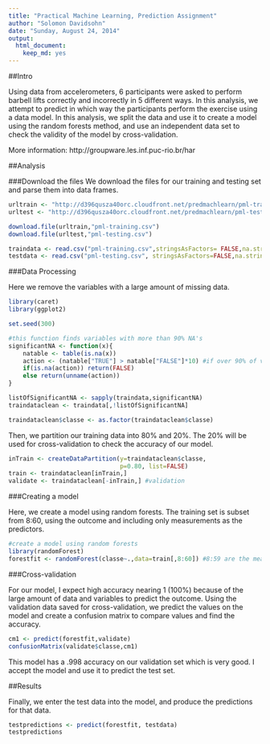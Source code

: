 ```yaml
---
title: "Practical Machine Learning, Prediction Assignment"
author: "Solomon Davidsohn"
date: "Sunday, August 24, 2014"
output:
  html_document:
    keep_md: yes
---
```


##Intro

Using data from accelerometers, 6 participants were asked to perform barbell lifts correctly and incorrectly in 5 different ways. In this analysis, we attempt to predict in which way the participants perform the exercise using a data model. In this analysis, we split the data  and use it to create a model using the random forests method, and use an independent data set to check the validity of the model by cross-validation.  

More information: http://groupware.les.inf.puc-rio.br/har

##Analysis

###Download the files
We download the files for our training and testing set and parse them into data frames.

```r
urltrain <- "http://d396qusza40orc.cloudfront.net/predmachlearn/pml-training.csv"
urltest <- "http://d396qusza40orc.cloudfront.net/predmachlearn/pml-testing.csv"

download.file(urltrain,"pml-training.csv")
download.file(urltest,"pml-testing.csv")

traindata <- read.csv("pml-training.csv",stringsAsFactors= FALSE,na.strings=c("NA",""))
testdata <- read.csv("pml-testing.csv", stringsAsFactors=FALSE,na.strings=c("NA",""))

```

###Data Processing

Here we remove the variables with a large amount of missing data.

```r
library(caret)
library(ggplot2)

set.seed(300)

#this function finds variables with more than 90% NA's
significantNA <- function(x){
    natable <- table(is.na(x))
    action <- (natable["TRUE"] > natable["FALSE"]*10) #if over 90% of values are NA then return true
    if(is.na(action)) return(FALSE)
    else return(unname(action))
}

listOfSignificantNA <- sapply(traindata,significantNA)
traindataclean <- traindata[,!listOfSignificantNA]

traindataclean$classe <- as.factor(traindataclean$classe)
```

Then, we partition our training data into 80% and 20%. The 20% will be used for cross-validation to check the accuracy of our model.

```r
inTrain <- createDataPartition(y=traindataclean$classe,
                               p=0.80, list=FALSE)
train <- traindataclean[inTrain,]
validate <- traindataclean[-inTrain,] #validation
```

###Creating a model

Here, we create a model using random forests. The training set is subset from 8:60, using the outcome and including only measurements as the predictors.

```r
#create a model using random forests
library(randomForest)
forestfit <- randomForest(classe~.,data=train[,8:60]) #8:59 are the measurements, 60 is the classe

```

###Cross-validation

For our model, I expect high accuracy nearing 1 (100%) because of the large amount of data and variables to predict the outcome. Using the validation data saved for cross-validation, we predict the values on the model and create a confusion matrix to compare values and find the accuracy.

```r
cm1 <- predict(forestfit,validate)
confusionMatrix(validate$classe,cm1)

```
This model has a .998 accuracy on our validation set which is very good. I accept the model and use it to predict the test set.

##Results

Finally, we enter the test data into the model, and produce the predictions for that data.

```r
testpredictions <- predict(forestfit, testdata)
testpredictions
```